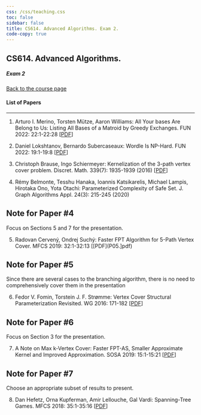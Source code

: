 ```yaml
---
css: /css/teaching.css
toc: false
sidebar: false
title: CS614. Advanced Algorithms. Exam 2.
code-copy: true
---
```


:::{.column-body-outset}

## CS614. Advanced Algorithms. 

##### Exam 2

[Back to the course page](../index.qmd)


#### List of Papers

---


1. 	Arturo I. Merino, Torsten Mütze, Aaron Williams: All Your bases Are Belong to Us: Listing All Bases of a Matroid by Greedy Exchanges. FUN 2022: 22:1-22:28 [[PDF](P01.pdf)]

2. 	Daniel Lokshtanov, Bernardo Subercaseaux: Wordle Is NP-Hard. FUN 2022: 19:1-19:8 [[PDF](P02.pdf)]

3. 	Christoph Brause, Ingo Schiermeyer: Kernelization of the 3-path vertex cover problem. Discret. Math. 339(7): 1935-1939 (2016) [[PDF](P03.pdf)]

4. Rémy Belmonte, Tesshu Hanaka, Ioannis Katsikarelis, Michael Lampis, Hirotaka Ono, Yota Otachi: Parameterized Complexity of Safe Set. J. Graph Algorithms Appl. 24(3): 215-245 (2020)

:::{.callout-caution collapse="true"}

# Note for Paper #4

Focus on Sections 5 and 7 for the presentation. 
:::

5. Radovan Cervený, Ondrej Suchý: Faster FPT Algorithm for 5-Path Vertex Cover. MFCS 2019: 32:1-32:13 [[PDF](P05.]pdf) 

:::{.callout-caution collapse="true"}

# Note for Paper #5

Since there are several cases to the branching algorithm, there is no need to comprehensively cover them in the presentation
:::

6. Fedor V. Fomin, Torstein J. F. Strømme: Vertex Cover Structural Parameterization Revisited. WG 2016: 171-182 [[PDF](P06.pdf)]

:::{.callout-caution collapse="true"}  

# Note for Paper #6

Focus on Section 3 for the presentation. 

:::

7. A Note on Max k-Vertex Cover: Faster FPT-AS, Smaller Approximate Kernel and Improved Approximation. SOSA 2019: 15:1-15:21 [[PDF](P07.pdf)]

:::{.callout-caution collapse="true"}  

# Note for Paper #7

Choose an appropriate subset of results to present.

:::

8. Dan Hefetz, Orna Kupferman, Amir Lellouche, Gal Vardi: Spanning-Tree Games. MFCS 2018: 35:1-35:16 [[PDF](P08.pdf)]


:::